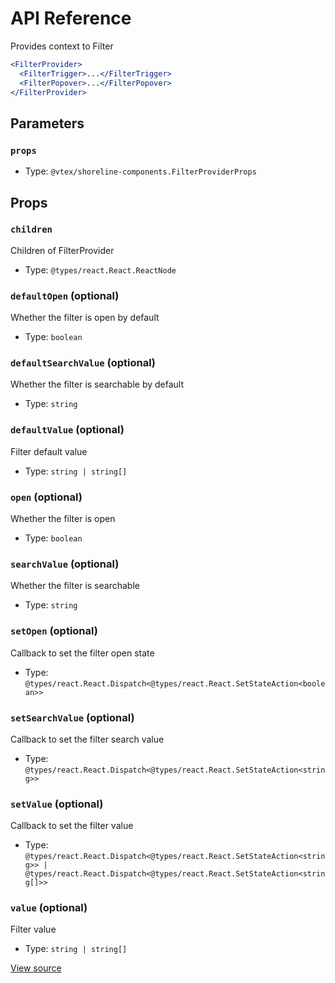 # API Reference

Provides context to Filter

```jsx
<FilterProvider>
  <FilterTrigger>...</FilterTrigger>
  <FilterPopover>...</FilterPopover>
</FilterProvider>
```

## Parameters

### `props`

- Type: `@vtex/shoreline-components.FilterProviderProps`

## Props

### `children`

Children of FilterProvider

- Type: `@types/react.React.ReactNode`

### `defaultOpen` (optional)

Whether the filter is open by default

- Type: `boolean`

### `defaultSearchValue` (optional)

Whether the filter is searchable by default

- Type: `string`

### `defaultValue` (optional)

Filter default value

- Type: `string | string[]`

### `open` (optional)

Whether the filter is open

- Type: `boolean`

### `searchValue` (optional)

Whether the filter is searchable

- Type: `string`

### `setOpen` (optional)

Callback to set the filter open state

- Type: `@types/react.React.Dispatch<@types/react.React.SetStateAction<boolean>>`

### `setSearchValue` (optional)

Callback to set the filter search value

- Type: `@types/react.React.Dispatch<@types/react.React.SetStateAction<string>>`

### `setValue` (optional)

Callback to set the filter value

- Type: `@types/react.React.Dispatch<@types/react.React.SetStateAction<string>> | @types/react.React.Dispatch<@types/react.React.SetStateAction<string[]>>`

### `value` (optional)

Filter value

- Type: `string | string[]`

[View source](https://github.com/vtex/shoreline/blob/ae8eb3b7b/packages/components/src/filter/filter-provider.tsx#L20)
